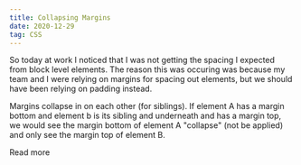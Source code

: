 ```yaml
---
title: Collapsing Margins
date: 2020-12-29
tag: CSS
---
```




So today at work I noticed that I was not getting the spacing I expected from block level elements.
The reason this was occuring was because my team and I were relying on margins for spacing out elements,
but we should have been relying on padding instead. 

Margins collapse in on each other (for siblings). If element A has a margin bottom and 
element b is its sibling and underneath and has a margin top, we would see the margin bottom of 
element A "collapse" (not be applied) and only see the margin top of element B. 

<TextLink href="https://stackoverflow.com/questions/9519841/why-does-this-css-margin-top-style-not-work">
	Read more
</TextLink>
